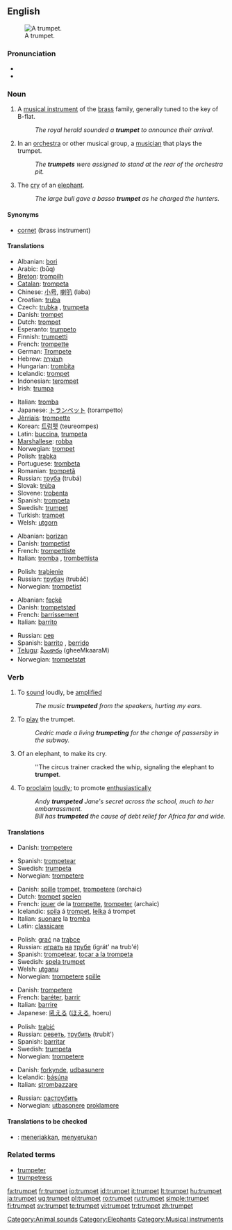 {{wikipedia}}
==English==
[[Image:Trumpet.jpg|thumb|right|A trumpet.]]

===Pronunciation===
* {{IPA|/ˈtrʌmpət/}}
* {{SAMPA|/"trVmp@t/}}

===Noun===
{{en-noun}}

# A [[musical instrument]] of the [[brass]] family, generally tuned to the key of B-flat.
#: ''The royal herald sounded a '''trumpet''' to announce their arrival.''
# In an [[orchestra]] or other musical group, a [[musician]] that plays the trumpet.
#: ''The '''trumpets''' were assigned to stand at the rear of the orchestra pit.''
# The [[cry]] of an [[elephant]].
#: ''The large bull gave a basso '''trumpet''' as he charged the hunters.''

====Synonyms====
* [[cornet]] (brass instrument)

====Translations====
{{trans-top|brass instrument}}
* Albanian: [[bori]]
* Arabic: {{ARchar|[[بوق]]}} (būq)
* [[Breton]]: [[trompilh]]
* [[Catalan]]: [[trompeta]] {{f}}
* Chinese: [[小号]], [[喇叭]] (laba)
* Croatian: [[truba]] {{f}}
* Czech: [[trubka]] {{f}}, [[trumpeta]] {{f}}
* Danish: [[trompet]] {{c}}
* Dutch: [[trompet]] {{f}}
* Esperanto: [[trumpeto]]
* Finnish: [[trumpetti]]
* French: [[trompette]] {{f}}
* German: [[Trompete]] {{f}}
* Hebrew: [[חצוצרה|חֲצוֹצְרָה]] {{f}}
* Hungarian: [[trombita]]
* Icelandic: [[trompet]] {{m}}
* Indonesian: [[terompet]]
* Irish: [[trumpa]] {{m}}
{{trans-mid}}
* Italian: [[tromba]] {{f}}
* Japanese: [[トランペット]] (torampetto)
* [[Jèrriais]]: [[trompette]] {{f}}
* Korean: [[트럼펫]] (teureompes)
* Latin: [[buccina]], [[trumpeta]]
* [[Marshallese]]: [[robba]]
* Norwegian: [[trompet]] {{m}}
* Polish: [[trąbka]] {{f}}
* Portuguese: [[trombeta]]
* Romanian: [[trompetă]] {{f}}
* Russian: [[труба]] (trubá) {{f}}
* Slovak: [[trúba]] {{f}}
* Slovene: [[trobenta]] {{f}}
* Spanish: [[trompeta]] {{f}}
* Swedish: [[#Swedish|trumpet]] {{c}}
* Turkish: [[trampet]]
* Welsh: [[utgorn]] {{m}}
{{trans-bottom}}

{{trans-top|musician playing a trumpet}}
* Albanian: [[borizan]]
* Danish: [[trompetist]]
* French: [[trompettiste]]
* Italian: [[tromba]] {{f}}, [[trombettista]] {{m}}
{{trans-mid}}
* Polish: [[trąbienie]] {{n}}
* Russian: [[трубач]] (trubáč) {{m}}
* Norwegian: [[trompetist]] {{m}}
{{trans-bottom}}

{{trans-top|elephant noise}}
* Albanian: [[feçkë]]
* Danish: [[trompetstød]]
* French: [[barrissement]]
* Italian: [[barrito]] {{m}}
{{trans-mid}}
* Russian: [[рев]] {{m}}
* Spanish: [[barrito]] {{m}}, [[berrido]] {{m}}
* [[Telugu]]: [[ఘీంకారం]] (gheeMkaaraM)
* Norwegian: [[trompetstøt]] {{n}}
{{trans-bottom}}

===Verb===
{{en-verb}}

# {{intransitive}} To [[sound]] loudly, be [[amplified]]
#: ''The music '''trumpeted''' from the speakers, hurting my ears.''
# {{intransitive}} To [[play]] the trumpet.
#: ''Cedric made a living '''trumpeting''' for the change of passersby in the subway.''
# {{intransitive}} Of an elephant, to make its cry.
#: ''The circus trainer cracked the whip, signaling the elephant to '''trumpet'''.
# {{transitive}} To [[proclaim]] [[loudly]]; to promote [[enthusiastic]]ally
#: ''Andy '''trumpeted''' Jane's secret across the school, much to her embarrassment.''
#: ''Bill has '''trumpeted''' the cause of debt relief for Africa far and wide.''

====Translations====
{{trans-top|sound loudly}}
* Danish: [[trompetere]]
{{trans-mid}}
* Spanish: [[trompetear]]
* Swedish: [[trumpeta]]
* Norwegian: [[trompetere]]
{{trans-bottom}}

{{trans-top|play the instrument}}
* Danish: [[spille]] [[trompet]], [[trompetere]] (archaic)
* Dutch: [[trompet]] [[spelen]]
* French: [[jouer]] de la [[trompette]], [[trompeter]] (archaic)
* Icelandic: [[spila]] á [[trompet]], [[leika]] á trompet
* Italian: [[suonare]] la [[tromba]]
* Latin: [[classicare]]
{{trans-mid}}
* Polish: [[grać]] na [[trąbka|trąbce]]
* Russian: [[играть]] [[на]] [[труба|трубе]] (igrát' na trub'é)
* Spanish: [[trompetear]], [[tocar a la trompeta]]
* Swedish: [[spela trumpet]]
* Welsh: [[utganu]]
* Norwegian: [[trompetere]] [[spille]]
{{trans-bottom}}

{{trans-top|make an elephant call}}
* Danish: [[trompetere]]
* French: [[baréter]], [[barrir]]
* Italian: [[barrire]]
* Japanese: [[吼える]] ([[ほえる]], hoeru)
{{trans-mid}}
* Polish: [[trąbić]]
* Russian: [[реветь]], [[трубить]] (trubít')
* Spanish: [[barritar]]
* Swedish: [[trumpeta]]
* Norwegian: [[trompetere]]
{{trans-bottom}}

{{trans-top|proclaim loudly}}
* Danish: [[forkynde]], [[udbasunere]]
* Icelandic: [[básúna]]
* Italian: [[strombazzare]]
{{trans-mid}}
* Russian: [[раструбить]]
* Norwegian: [[utbasonere]] [[proklamere]]
{{trans-bottom}}

====Translations to be checked====
{{checktrans}}
* {{ttbc|Indonesian}}: [[teriak|meneriakkan]], [[seru|menyerukan]]

===Related terms===
* [[trumpeter]]
* [[trumpetress]]

[[Category:Animal sounds]]
[[Category:Elephants]]
[[Category:Musical instruments]]

[[fa:trumpet]]
[[fr:trumpet]]
[[io:trumpet]]
[[id:trumpet]]
[[it:trumpet]]
[[lt:trumpet]]
[[hu:trumpet]]
[[ja:trumpet]]
[[ug:trumpet]]
[[pl:trumpet]]
[[ro:trumpet]]
[[ru:trumpet]]
[[simple:trumpet]]
[[fi:trumpet]]
[[sv:trumpet]]
[[te:trumpet]]
[[vi:trumpet]]
[[tr:trumpet]]
[[zh:trumpet]]